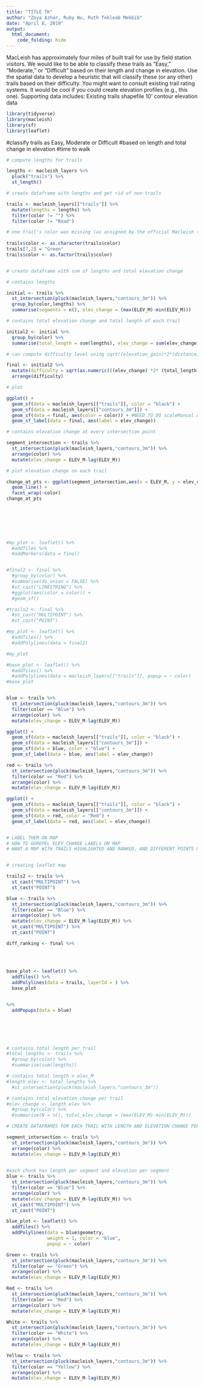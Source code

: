 ```yaml
---
title: "TITLE TK"
author: "Zoya Azhar, Ruby Wu, Ruth Tekleab Mekbib"
date: "April 8, 2019"
output:
  html_document:
    code_folding: hide
---
```


MacLeish has approximately four miles of built trail for use by field station visitors. We would like to be able to classify these trails as “Easy,” “Moderate,” or “Difficult” based on their length and change in elevation. Use the spatial data to develop a heuristic that will classify these (or any other) trails based on their difficulty. You might want to consult existing trail rating systems. It would be cool if you could create elevation profiles (e.g., this one).
Supporting data includes:
Existing trails shapefile
10’ contour elevation data


```r
library(tidyverse)
library(macleish)
library(sf)
library(leaflet)
```

#classify trails as Easy, Moderate or Difficult
#based on length and total change in elevation
#time to walk


```r

# compute lengths for trails

lengths <- macleish_layers %>%
  pluck("trails") %>%
  st_length()

# create dataframe with lengths and get rid of non-trails

trails <- macleish_layers[["trails"]] %>%
  mutate(lengths = lengths) %>%
  filter(color != "") %>%
  filter(color != "Road")

# one trail's color was missing (as assigned by the official Macleish trail map)
  
trails$color <- as.character(trails$color)
trails[7,2] = "Green"
trails$color <- as.factor(trails$color)


# create dataframe with sum of lengths and total elevation change

# contains lengths 

initial <- trails %>%
  st_intersection(pluck(macleish_layers,"contours_3m")) %>%
  group_by(color,lengths) %>%
  summarise(segments = n(), elev_change = (max(ELEV_M)-min(ELEV_M)))

# contains total elevation change and total length of each trail

initial2 <- initial %>%
  group_by(color) %>%
  summarise(total_length = sum(lengths), elev_change = sum(elev_change), segments = sum(segments))

# can compute difficulty level using sqrt((elevation_gain)*2*(distance)), Shenandoah rating

final <- initial2 %>%
  mutate(difficulty = sqrt(as.numeric(((elev_change) *2* (total_length))))) %>%
  arrange(difficulty)

# plot 

ggplot() + 
  geom_sf(data = macleish_layers[["trails"]], color = "black") + 
  geom_sf(data = macleish_layers[["contours_3m"]]) +
  geom_sf(data = final, aes(color = color)) + #NEED TO DO scaleManual AND GET CORRECT COLORS
  geom_sf_label(data = final, aes(label = elev_change))

# contains elevation change at every intersection point

segment_intersection <- trails %>%
  st_intersection(pluck(macleish_layers,"contours_3m")) %>%
  arrange(color) %>%
  mutate(elev_change = ELEV_M-lag(ELEV_M))

# plot elevation change on each trail

change_at_pts <- ggplot(segment_intersection,aes(x = ELEV_M, y = elev_change)) +
  geom_line() +
  facet_wrap(~color)
change_at_pts


  
  

  

#my_plot <- leaflet() %>%
  #addTiles %>%
  #addMarkers(data = final)


#final2 <- final %>%
  #group_by(color) %>%
  #summarise(do_union = FALSE) %>%
  #st_cast("LINESTRING") %>%
  #ggplot(aes(color = color)) +
  #geom_sf()

#trails2 <- final %>% 
  #st_cast("MULTIPOINT") %>% 
  #st_cast("POINT")

#my_plot <- leaflet() %>%
  #addTiles() %>%
  #addPolylines(data = final2)

#my_plot

#base_plot <- leaflet() %>%
  #addTiles() %>%
  #addPolylines(data = macleish_layers[["trails"]], popup = ~ color)
#base_plot


blue <- trails %>%
  st_intersection(pluck(macleish_layers,"contours_3m")) %>%
  filter(color == "Blue") %>%
  arrange(color) %>%
  mutate(elev_change = ELEV_M-lag(ELEV_M))

ggplot() + 
  geom_sf(data = macleish_layers[["trails"]], color = "black") + 
  geom_sf(data = macleish_layers[["contours_3m"]]) +
  geom_sf(data = blue, color = "blue") +
  geom_sf_label(data = blue, aes(label = elev_change)) 

red <- trails %>%
  st_intersection(pluck(macleish_layers,"contours_3m")) %>%
  filter(color == "Red") %>%
  arrange(color) %>%
  mutate(elev_change = ELEV_M-lag(ELEV_M))

ggplot() + 
  geom_sf(data = macleish_layers[["trails"]], color = "black") + 
  geom_sf(data = macleish_layers[["contours_3m"]]) +
  geom_sf(data = red, color = "Red") +
  geom_sf_label(data = red, aes(label = elev_change))


# LABEL THEM ON MAP
# HOW TO GGREPEL ELEV_CHANGE LABELS ON MAP
# WANT A MAP WITH TRAILS HIGHLIGHTED AND RANKED, AND DIFFERENT POINTS OVER WHICH YOU CAN HOVER AND GET ELEV_CHANGE



```



```r
# creating leaflet map

trails2 <- trails %>% 
  st_cast("MULTIPOINT") %>% 
  st_cast("POINT")

blue <- trails %>%
  st_intersection(pluck(macleish_layers,"contours_3m")) %>%
  filter(color == "Blue") %>%
  arrange(color) %>%
  mutate(elev_change = ELEV_M-lag(ELEV_M)) %>%
  st_cast("MULTIPOINT") %>% 
  st_cast("POINT")

diff_ranking <- final %>%
  
  
  

base_plot <- leaflet() %>%
  addTiles() %>%
  addPolylines(data = trails, layerId = ) %>%
  base_plot


%>%
  addPopups(data = blue)

  




# contains total length per trail
#total_lengths <- trails %>% 
  #group_by(color) %>%
  #summarise(sum(lengths))

# contains total length + elev_M
#length_elev <- total_lengths %>%
  #st_intersection(pluck(macleish_layers,"contours_3m"))

# contains total elevation change per trail
#elev_change <- length_elev %>%
  #group_by(color) %>%
  #summarise(N = n(), total_elev_change = (max(ELEV_M)-min(ELEV_M)))


```

```r
# CREATE DATAFRAMES FOR EACH TRAIL WITH LENGTH AND ELEVATION CHANGE PER SEGMENT

segment_intersection <- trails %>%
  st_intersection(pluck(macleish_layers,"contours_3m")) %>%
  arrange(color) %>%
  mutate(elev_change = ELEV_M-lag(ELEV_M))
  

#each chunk has length per segment and elevation per segment
blue <- trails %>%
  st_intersection(pluck(macleish_layers,"contours_3m")) %>%
  filter(color == "Blue") %>%
  arrange(color) %>%
  mutate(elev_change = ELEV_M-lag(ELEV_M)) %>%
  st_cast("MULTIPOINT") %>% 
  st_cast("POINT")

blue_plot <- leaflet() %>%
  addTiles() %>%
  addPolylines(data = blue$geometry, 
               weight = 1, color = "blue",
               popup = ~ color)

Green <- trails %>%
  st_intersection(pluck(macleish_layers,"contours_3m")) %>%
  filter(color == "Green") %>%
  arrange(color) %>%
  mutate(elev_change = ELEV_M-lag(ELEV_M))

Red <- trails %>%
  st_intersection(pluck(macleish_layers,"contours_3m")) %>%
  filter(color == "Red") %>%
  arrange(color) %>%
  mutate(elev_change = ELEV_M-lag(ELEV_M))

White <- trails %>%
  st_intersection(pluck(macleish_layers,"contours_3m")) %>%
  filter(color == "White") %>%
  arrange(color) %>%
  mutate(elev_change = ELEV_M-lag(ELEV_M))

Yellow <- trails %>%
  st_intersection(pluck(macleish_layers,"contours_3m")) %>%
  filter(color == "Yellow") %>%
  arrange(color) %>%
  mutate(elev_change = ELEV_M-lag(ELEV_M))
  

```  

